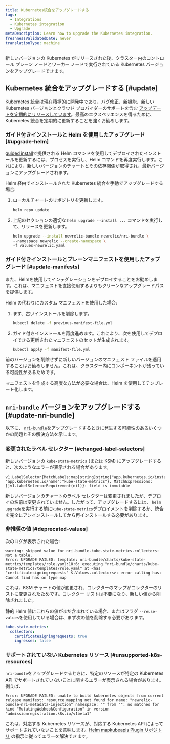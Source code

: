 ```yaml
---
title: Kubernetes統合をアップグレードする
tags:
  - Integrations
  - Kubernetes integration
  - Upgrade
metaDescription: Learn how to upgrade the Kubernetes integration.
freshnessValidatedDate: never
translationType: machine
---
```


新しいバージョンの Kubernetes がリリースされた後、クラスター内のコントロール プレーン ノードとワーカー ノードで実行されている Kubernetes バージョンをアップグレードできます。

## Kubernetes 統合をアップグレードする [#update]

Kubernetes 統合は現在積極的に開発中であり、バグ修正、新機能、新しい Kubernetes バージョンとクラウド プロバイダーのサポートを含む [アップデートを定期的にリリースしています](/docs/release-notes/infrastructure-release-notes/kubernetes-integration-release-notes/)。最高のエクスペリエンスを得るために、Kubernetes 統合を定期的に更新することを強くお勧めします。

### ガイド付きインストールと Helm を使用したアップグレード [#upgrade-helm]

[guided install](https://one.newrelic.com/nr1-core?state=51fbbd48-c8ca-ead9-bb90-af96e18d82a7)で提供される Helm コマンドを使用してデプロイされたインストールを更新するには、プロセスを実行し、Helm コマンドを再度実行します。これにより、新しいバージョンのチャートとその依存関係が取得され、最新バージョンにアップグレードされます。

Helm 経由でインストールされた Kubernetes 統合を手動でアップグレードする場合:

1. ローカルチャートのリポジトリを更新します。

   ```bash
   helm repo update
   ```

2. 上記のセクションの適切な `helm upgrade --install ...` コマンドを実行して、リリースを更新します。

   ```bash
   helm upgrade --install newrelic-bundle newrelic/nri-bundle \
   --namespace newrelic --create-namespace \
   -f values-newrelic.yaml
   ```

### ガイド付きインストールとプレーンマニフェストを使用したアップグレード [#update-manifests]

<Callout variant="tip">
  また、Helmを使用してインテグレーションをデプロイすることをお勧めします。これは、マニフェストを直接使用するよりもクリーンなアップグレードパスを提供します。
</Callout>

Helm の代わりにカスタム マニフェストを使用した場合:

1. まず、古いインストールを削除します。

   ```bash
   kubectl delete -f previous-manifest-file.yml
   ```

2. ガイド付きインストールを再度進めます。これにより、次を使用してデプロイできる更新されたマニフェストのセットが生成されます。

   ```bash
   kubectl apply -f manifest-file.yml
   ```

前のバージョンを削除せずに新しいバージョンのマニフェスト ファイルを適用することはお勧めしません。これは、クラスター内にコンポーネントが残っている可能性があるためです。

マニフェストを作成する高度な方法が必要な場合は、Helm を使用してテンプレート化します。

## `nri-bundle` バージョンをアップグレードする [#update-nri-bundle]

以下に、 [`nri-bundle`](https://github.com/newrelic/helm-charts/blob/master/charts/nri-bundle/README.md)をアップグレードするときに発生する可能性のあるいくつかの問題とその解決方法を示します。

### 変更されたラベル セレクター [#changed-label-selectors]

新しいバージョンの `kube-state-metrics` (または KSM) にアップグレードすると、次のようなエラーが表示される場合があります。

```
v1.LabelSelector{MatchLabels:map[string]string{"app.kubernetes.io/instance":"newrelic", "app.kubernetes.io/name":"kube-state-metrics"}, MatchExpressions:[]v1.LabelSelectorRequirement(nil)}: field is immutable
```

新しいバージョンのチャートのラベル セレクターは変更されましたが、デプロイの名前は変更されていません。したがって、アップグレードするには、 `helm upgrade`を実行する前に`kube-state-metrics`デプロイメントを削除するか、統合を完全にアンインストールしてから再インストールする必要があります。

### 非推奨の値 [#deprecated-values]

次のログが表示された場合:

```
warning: skipped value for nri-bundle.kube-state-metrics.collectors: Not a table.
Error: UPGRADE FAILED: template: nri-bundle/charts/kube-state-metrics/templates/role.yaml:18:6: executing "nri-bundle/charts/kube-state-metrics/templates/role.yaml" at <has "certificatesigningrequests" $.Values.collectors>: error calling has: Cannot find has on type map
```

これは、KSM チャートの値が変更され、コレクターのマップがコレクターのリストに変更されたためです。コレクター リストは不要になり、新しい値から削除されました。

静的 Helm 値にこれらの値がまだ含まれている場合、またはフラグ `--reuse-values`を使用している場合は、まず次の値を削除する必要があります。

```yml
kube-state-metrics:
  collectors:
    certificatesigningrequests: true
    ingresses: false
```

### サポートされていない Kubernetes リソース [#unsupported-k8s-resources]

`nri-bundle`をアップグレードするときに、特定のリソースが特定の Kubernetes API でサポートされていないことに関するエラーが表示される場合があります。例えば、

```
Error: UPGRADE FAILED: unable to build kubernetes objects from current release manifest: resource mapping not found for name: "newrelic-bundle-nri-metadata-injection" namespace: "" from "": no matches for kind "MutatingWebhookConfiguration" in version "admissionregistration.k8s.io/v1beta1"
```

これは、対応する Kubernetes リソースが、対応する Kubernetes API によってサポートされていないことを意味します。[Helm mapkubeapis Plugin リポジトリ](https://github.com/helm/helm-mapkubeapis) の指示に従ってエラーを解決できます。
